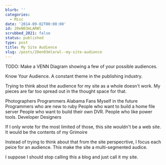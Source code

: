 ```yaml
---
blurb: ''
categories:
  - Misc
date: '2014-09-02T00:00:00'
id: 20eN03mLARWl
scrubbed_2021: false
status: published
type: post
title: My Site Audience
slug: /posts/20en03mlarwl--my-site-audience
---
```


TODO: Make a VENN Diagram showing a few of your possible audiences. 


Know Your Audience. A constant theme in the publishing industry. 

Trying to think about the audience for my site as a whole doesn't work. My pieces are far too spread out in the thought space for that. 

Photographers
Programmers
Alabama Fans
Myself in the future
Programmers who are new to ruby
People who want to build a home file server
People who want to build their own DVR.
People who like power tools.
Developer
Designers



If I only wrote for the most limited of those, this site wouldn't be a web site. It would be the contents of my Grimoire 


Instead of trying to think about that from the site perspecrtive, I focus each peice for an audience. This make the site a multi-segmented audice. 

I suppose I should stop calling this a blog and just call it my site. 





